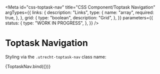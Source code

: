 <!--
@license EUPL-1.2
Copyright (c) 2021 Robbert Broersma
Copyright (c) 2021 Gemeente Utrecht
-->


<Meta
  id="css-toptask-nav"
  title="CSS Component/Toptask Navigation"
  argTypes={{
    links: {
      description: "Links",
      type: {
        name: "array",
        required: true,
      },
    },
    grid: {
      type: "boolean",
      description: "Grid",
    },
  }}
  parameters={{
    status: {
      type: "WORK IN PROGRESS",
    },
  }}
/>

# Toptask Navigation

Styling via the `.utrecht-toptask-nav` class name:

<Canvas>
  <Story
    name="Default"
    args={{
      ...defaultArgs,
      links: [...exampleLinks],
    }}
    parameters={{
      viewport: {
        viewports: {
          example: {
            name: "Example",
            styles: {
              width: "400px",
              height: "400px",
            },
          },
        },
        defaultViewport: "example",
      },
    }}
  >
    {ToptaskNav.bind({})}
  </Story>
</Canvas>

<ArgsTable story="Default" />
